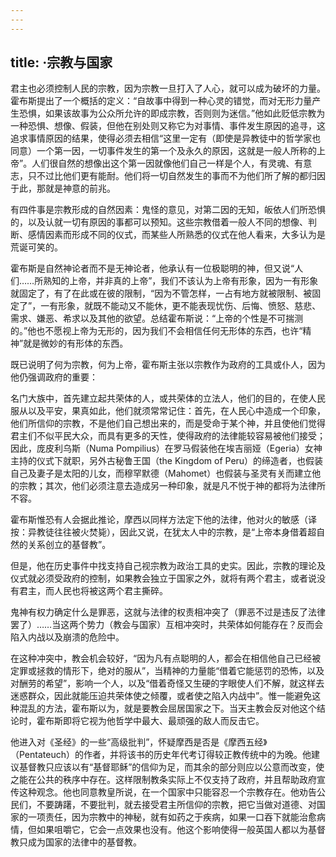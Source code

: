 ```yaml
---
---
---
```

title: ·宗教与国家
---




君主也必须控制人民的宗教，因为宗教一旦打入了人心，就可以成为破坏的力量。霍布斯提出了一个概括的定义：“自故事中得到一种心灵的错觉，而对无形力量产生恐惧，如果该故事为公众所允许的即成宗教，否则则为迷信。”他如此贬低宗教为一种恐惧、想像、假装，但他在别处则又称它为对事情、事件发生原因的追寻，这追求事情原因的结果，使得必须去相信“这里一定有（即使是异教徒中的哲学家也同意）一个第一因，一切事件发生的第一个及永久的原因，这就是一般人所称的上帝”。人们很自然的想像出这个第一因就像他们自己一样是个人，有灵魂、有意志，只不过比他们更有能耐。他们将一切自然发生的事而不为他们所了解的都归因于此，那就是神意的前兆。

有四件事是宗教形成的自然因素：鬼怪的意见，对第二因的无知，皈依人们所恐惧的，以及认就一切有原因的事都可以预知。这些宗教借着一般人不同的想像、判断、感情因素而形成不同的仪式，而某些人所熟悉的仪式在他人看来，大多认为是荒诞可笑的。



霍布斯是自然神论者而不是无神论者，他承认有一位极聪明的神，但又说“人们……所熟知的上帝，并非真的上帝”，我们不该认为上帝有形象，因为一有形象就固定了，有了在此或在彼的限制，“因为不管怎样，一占有地方就被限制、被固定了”，一有形象，就既不能动又不能休，更不能表现忧伤、后悔、愤怒、慈悲、需求、嫌恶、希求以及其他的欲望。总结霍布斯说：“上帝的个性是不可揣测的。”他也不愿视上帝为无形的，因为我们不会相信任何无形体的东西，也许“精神”就是微妙的有形体的东西。

既已说明了何为宗教，何为上帝，霍布斯主张以宗教作为政府的工具或仆人，因为他仍强调政府的重要：

名门大族中，首先建立起共荣体的人，或共荣体的立法人，他们的目的，在使人民服从以及平安，果真如此，他们就须常常记住：首先，在人民心中造成一个印象，他们所信仰的宗教，不是他们自己想出来的，而是受命于某个神，并且使他们觉得君主们不似平民大众，而具有更多的天性，使得政府的法律能较容易被他们接受；因此，庞皮利乌斯（Numa Pompilius）在罗马假装他在埃吉丽娅（Egeria）女神主持的仪式下就职，另外古秘鲁王国（the Kingdom of Peru）的缔造者，也假装自己及妻子是太阳的儿女，而穆罕默德（Mahomet）也假装与圣灵有关而建立他的宗教；其次，他们必须注意去造成另一种印象，就是凡不悦于神的都将为法律所不容。



霍布斯惟恐有人会据此推论，摩西以同样方法定下他的法律，他对火的敏感（译按：异教徒往往被火焚毙），因此又说，在犹太人中的宗教，是“上帝本身借着超自然的关系创立的基督教”。

但是，他在历史事件中找支持自己视宗教为政治工具的史实。因此，宗教的理论及仪式就必须受政府的控制，如果教会独立于国家之外，就将有两个君主，或者说没有君主，而人民也将被这两个君主撕碎。

鬼神有权力确定什么是罪恶，这就与法律的权责相冲突了（罪恶不过是违反了法律罢了）……当这两个势力（教会与国家）互相冲突时，共荣体如何能存在？反而会陷入内战以及崩溃的危险中。



在这种冲突中，教会机会较好，“因为凡有点聪明的人，都会在相信他自己已经被定罪或拯救的情形下，绝对的服从”，当精神的力量能“借着它能惩罚的恐怖，以及对酬劳的希望”，影响一个人，以及“借着奇怪又生硬的字眼使人们不解，就这样去迷惑群众，因此就能压迫共荣体使之倾覆，或者使之陷入内战中”。惟一能避免这种混乱的方法，霍布斯以为，就是要教会屈居国家之下。当天主教会反对他这个结论时，霍布斯即将它视为他哲学中最大、最顽强的敌人而反击它。

他进入对《圣经》的一些“高级批判”，怀疑摩西是否是《摩西五经》（Pentateuch）的作者，并将该书的历史年代考订得较正教传统中的为晚。他建议基督教只应该以有“基督耶稣”的信仰为足，而其余的部分则应以公意而改变，使之能在公共的秩序中存在。这样限制教条实际上不仅支持了政府，并且帮助政府宣传这种观念。他也同意教皇所说，在一个国家中只能容忍一个宗教存在。他劝告公民们，不要踌躇，不要批判，就去接受君主所信仰的宗教，把它当做对道德、对国家的一项责任，因为宗教中的神秘，就有如药之于疾病，如果一口吞下就能治愈病情，但如果咀嚼它，它会一点效果也没有。他这个影响使得一般英国人都以为基督教只成为国家的法律中的基督教。
